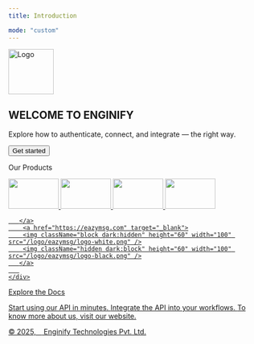 ---
title: Introduction

mode: "custom"
---

<div 
  style={{
    height: '530px',
    display: 'flex',
    alignItems: 'center',
    justifyContent: 'center',
    textAlign: 'center',
    backgroundColor: '#000000',
    color: 'white'
  }}
>
  <div
    style={{
      display: 'flex',
      flexDirection: 'column',
      alignItems: 'center',
      gap: '10px'
    }}
  >
    <img src="/logo/download.png" alt="Logo" width="90" style={{ display: 'block' }} />
    <h2 style={{ margin: 0, fontSize: '40px' }}>WELCOME TO ENGINIFY</h2>
    <p style={{ margin: 0, fontSize: '18px' }}>
     Explore how to authenticate, connect, and integrate — the right way.
    </p>
    <a href="/docs/base-docs/guides" style={{ textDecoration: 'none' }}>
    <button
      style={{
        padding: '10px 20px',
        backgroundColor: '#cafc81',
        color: 'black',
        border: 'none',
        borderRadius: '4px',
        fontSize: '16px',
        cursor: 'pointer',
        marginTop: '10px'
      }}
    >
      Get started
    </button>
    </a>
  </div>
</div>


<p className="text-center mt-20 mb-10 text-[20px] text-[#000000]  dark:text-white">
  Our Products
</p>

<div className="flex justify-center mb-10" >
    <div className="flex justify-center gap-[200px]" >
       <a href="https://eazype.com" target="_blank">
        <img className="block dark:hidden" height="60" width="100" src="/logo/eazypay/logo-white.png" />
        <img className="hidden dark:block" height="60" width="100" src="/logo/eazypay/logo-black.png" />
       </a>
        <a href="https://infopass.in" target="_blank">
        <img className="block dark:hidden" height="60" width="100" src="/logo/infopass/logo-white.png" />
        <img className="hidden dark:block" height="60" width="100" src="/logo/infopass/logo-black.png" />

       </a>
        <a href="https://eazymsg.com" target="_blank">
        <img className="block dark:hidden" height="60" width="100" src="/logo/eazymsg/logo-white.png" />
        <img className="hidden dark:block" height="60" width="100" src="/logo/eazymsg/logo-black.png" />
       </a>
       
    </div>
</div>


<p className="text-center mt-24 mb-7 text-[25px] text-[#000000] dark:text-white">
   Explore the Docs
</p>

<div className="flex justify-center mb-16 " >
     <div>
        <CardGroup cols={3}>
          <Card
             title="Quickstart"
             icon="play"
             href="/docs/base-docs/guides"
             arrow="true"
          >
             Start using our API in minutes.
          </Card>
          <Card
             title="API Reference"
             icon="webhook"
             href="/api-reference/introduction"
             arrow="true"
          >
             Integrate the API into your workflows.
          </Card>
          <Card
             title="Go to our website"
             icon="globe"
             href="https://enginify.in/"
             arrow="true"
          >
             To know more about us, visit our website.
          </Card>
        </CardGroup>
    </div>
</div>

<p style={{
  backgroundColor: '#000000',
  color: 'white',
  textAlign: 'center',
  height:'50px',
  display: 'flex',
  justifyContent: 'center',
  alignItems:'center'
}}>© 2025, &nbsp;&nbsp;<a href="https://enginify.in"> Enginify Technologies Pvt. Ltd.</a></p>